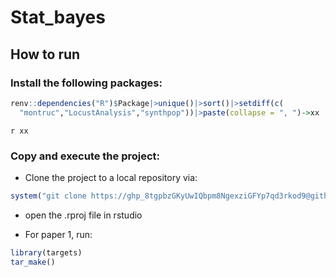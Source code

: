 # Stat_bayes

## How to run 

### Install the following packages:

```r
renv::dependencies("R")$Package|>unique()|>sort()|>setdiff(c(
  "montruc","LocustAnalysis","synthpop"))|>paste(collapse = ", ")->xx
```

`r xx`

### Copy and execute the project:

- Clone the project to a local repository
via:

```r
system("git clone https://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@github.com/Augustin202/Stat_bayes.git")
```

- open the .rproj file in rstudio

- For paper 1, run:

```r
library(targets)
tar_make()
```